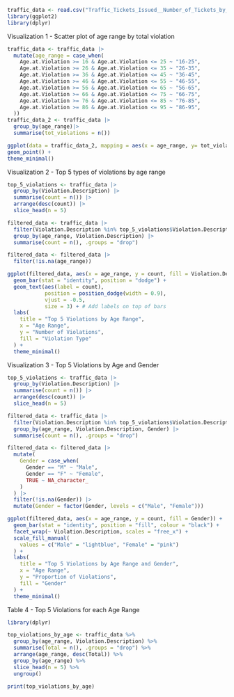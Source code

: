 ```r
traffic_data <- read.csv("Traffic_Tickets_Issued__Number_of_Tickets_by_Age__Gender__and_Violation_20241113.csv")
library(ggplot2)
library(dplyr)
```

Visualization 1 - Scatter plot of age range by total violation
```r
traffic_data <- traffic_data |>
  mutate(age_range = case_when(
    Age.at.Violation >= 16 & Age.at.Violation <= 25 ~ "16-25",
    Age.at.Violation >= 26 & Age.at.Violation <= 35 ~ "26-35",
    Age.at.Violation >= 36 & Age.at.Violation <= 45 ~ "36-45",
    Age.at.Violation >= 46 & Age.at.Violation <= 55 ~ "46-55",
    Age.at.Violation >= 56 & Age.at.Violation <= 65 ~ "56-65",
    Age.at.Violation >= 66 & Age.at.Violation <= 75 ~ "66-75",
    Age.at.Violation >= 76 & Age.at.Violation <= 85 ~ "76-85",
    Age.at.Violation >= 86 & Age.at.Violation <= 95 ~ "86-95",
  ))
traffic_data_2 <- traffic_data |>
  group_by(age_range)|>
  summarise(tot_violations = n())

ggplot(data = traffic_data_2, mapping = aes(x = age_range, y= tot_violations)) +
geom_point() +
theme_minimal()
```

Visualization 2 - Top 5 types of violations by age range
```r
top_5_violations <- traffic_data |>
  group_by(Violation.Description) |>
  summarise(count = n()) |>
  arrange(desc(count)) |>
  slice_head(n = 5)

filtered_data <- traffic_data |>
  filter(Violation.Description %in% top_5_violations$Violation.Description) |>
  group_by(age_range, Violation.Description) |>
  summarise(count = n(), .groups = "drop")

filtered_data <- filtered_data |>
  filter(!is.na(age_range))

ggplot(filtered_data, aes(x = age_range, y = count, fill = Violation.Description)) +
  geom_bar(stat = "identity", position = "dodge") +
  geom_text(aes(label = count), 
            position = position_dodge(width = 0.9), 
            vjust = -0.5, 
            size = 3) + # Add labels on top of bars
  labs(
    title = "Top 5 Violations by Age Range",
    x = "Age Range",
    y = "Number of Violations",
    fill = "Violation Type"
  ) +
  theme_minimal()
```

Visualization 3 - Top 5 Violations by Age and Gender
```r
top_5_violations <- traffic_data |>
  group_by(Violation.Description) |>
  summarise(count = n()) |>
  arrange(desc(count)) |>
  slice_head(n = 5)

filtered_data <- traffic_data |>
  filter(Violation.Description %in% top_5_violations$Violation.Description) |>
  group_by(age_range, Violation.Description, Gender) |>
  summarise(count = n(), .groups = "drop")

filtered_data <- filtered_data |>
  mutate(
    Gender = case_when(
      Gender == "M" ~ "Male",
      Gender == "F" ~ "Female",
      TRUE ~ NA_character_
    )
  ) |>
  filter(!is.na(Gender)) |> 
  mutate(Gender = factor(Gender, levels = c("Male", "Female")))

ggplot(filtered_data, aes(x = age_range, y = count, fill = Gender)) +
  geom_bar(stat = "identity", position = "fill", colour = "black") +
  facet_wrap(~ Violation.Description, scales = "free_x") +
  scale_fill_manual(
    values = c("Male" = "lightblue", "Female" = "pink")
  ) +
  labs(
    title = "Top 5 Violations by Age Range and Gender",
    x = "Age Range",
    y = "Proportion of Violations",
    fill = "Gender"
  ) +
  theme_minimal()
```

Table 4 - Top 5 Violations for each Age Range
```r
library(dplyr)

top_violations_by_age <- traffic_data %>%
  group_by(age_range, Violation.Description) %>%
  summarise(Total = n(), .groups = "drop") %>%
  arrange(age_range, desc(Total)) %>%
  group_by(age_range) %>%
  slice_head(n = 5) %>%
  ungroup()

print(top_violations_by_age)

```